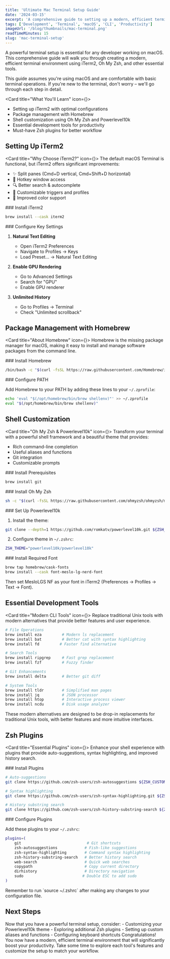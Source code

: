 ```yaml
---
title: 'Ultimate Mac Terminal Setup Guide'
date: '2024-03-15'
excerpt: 'A comprehensive guide to setting up a modern, efficient terminal environment on macOS with iTerm2, Oh My Zsh, and essential tools.'
tags: ['Development', 'Terminal', 'macOS', 'CLI', 'Productivity']
imageUrl: '/blog/thumbnails/mac-terminal.png'
readTimeMinutes: 15
slug: 'mac-terminal-setup'
---
```


 
 A powerful terminal setup is essential for any developer working on macOS. This comprehensive guide will walk you through creating a modern, efficient terminal environment using iTerm2, Oh My Zsh, and other essential tools.

<Note>
This guide assumes you're using macOS and are comfortable with basic terminal operations. If you're new to the terminal, don't worry – we'll go through each step in detail.
</Note>

<Card title="What You'll Learn" icon={<Terminal className="h-5 w-5" />}>
- Setting up iTerm2 with optimal configurations
- Package management with Homebrew
- Shell customization using Oh My Zsh and Powerlevel10k
- Essential development tools for productivity
- Must-have Zsh plugins for better workflow
</Card>

## Setting Up iTerm2

<Card title="Why Choose iTerm2?" icon={<Terminal className="h-5 w-5" />}>
The default macOS Terminal is functional, but iTerm2 offers significant improvements:

- ✨ Split panes (Cmd+D vertical, Cmd+Shift+D horizontal)
- 🔑 Hotkey window access
- 🔍 Better search & autocomplete
- 🎨 Customizable triggers and profiles
- 🎯 Improved color support
</Card>

<Steps>
<Step>
### Install iTerm2

```bash
brew install --cask iterm2
```
</Step>

<Step>
### Configure Key Settings

1. **Natural Text Editing**
   - Open iTerm2 Preferences
   - Navigate to Profiles → Keys
   - Load Preset... → Natural Text Editing

2. **Enable GPU Rendering**
   - Go to Advanced Settings
   - Search for "GPU"
   - Enable GPU renderer

3. **Unlimited History**
   - Go to Profiles → Terminal
   - Check "Unlimited scrollback"
</Step>
</Steps>

## Package Management with Homebrew

<Card title="About Homebrew" icon={<Package className="h-5 w-5" />}>
Homebrew is the missing package manager for macOS, making it easy to install and manage software packages from the command line.
</Card>

<Steps>
<Step>
### Install Homebrew

```bash
/bin/bash -c "$(curl -fsSL https://raw.githubusercontent.com/Homebrew/install/HEAD/install.sh)"
```
</Step>

<Step>
### Configure PATH

Add Homebrew to your PATH by adding these lines to your `~/.zprofile`:

```bash
echo 'eval "$(/opt/homebrew/bin/brew shellenv)"' >> ~/.zprofile
eval "$(/opt/homebrew/bin/brew shellenv)"
```
</Step>
</Steps>

## Shell Customization

<Card title="Oh My Zsh & Powerlevel10k" icon={<Shell className="h-5 w-5" />}>
Transform your terminal with a powerful shell framework and a beautiful theme that provides:
- Rich command-line completion
- Useful aliases and functions
- Git integration
- Customizable prompts
</Card>

<Steps>
<Step>
### Install Prerequisites

```bash
brew install git
```
</Step>

<Step>
### Install Oh My Zsh

```bash
sh -c "$(curl -fsSL https://raw.githubusercontent.com/ohmyzsh/ohmyzsh/master/tools/install.sh)"
```
</Step>

<Step>
### Set Up Powerlevel10k

1. Install the theme:
```bash
git clone --depth=1 https://github.com/romkatv/powerlevel10k.git ${ZSH_CUSTOM:-$HOME/.oh-my-zsh/custom}/themes/powerlevel10k
```

2. Configure theme in `~/.zshrc`:
```bash
ZSH_THEME="powerlevel10k/powerlevel10k"
```
</Step>

<Step>
### Install Required Font

```bash
brew tap homebrew/cask-fonts
brew install --cask font-meslo-lg-nerd-font
```

Then set MesloLGS NF as your font in iTerm2 (Preferences → Profiles → Text → Font).
</Step>
</Steps>

 ## Essential Development Tools
 
 <Card title="Modern CLI Tools" icon={<Wrench className="h-5 w-5" />}>
 Replace traditional Unix tools with modern alternatives that provide better features and user experience.
 </Card>

```bash
# File Operations
brew install eza         # Modern ls replacement
brew install bat         # Better cat with syntax highlighting
brew install fd         # Faster find alternative

# Search Tools
brew install ripgrep     # Fast grep replacement
brew install fzf         # Fuzzy finder

# Git Enhancements
brew install delta       # Better git diff

# System Tools
brew install tldr        # Simplified man pages
brew install jq          # JSON processor
brew install htop        # Interactive process viewer
brew install ncdu        # Disk usage analyzer
```

<Note type="info">
These modern alternatives are designed to be drop-in replacements for traditional Unix tools, with better features and more intuitive interfaces.
</Note>

 ## Zsh Plugins
 
 <Card title="Essential Plugins" icon={<Plug className="h-5 w-5" />}>
 Enhance your shell experience with plugins that provide auto-suggestions, syntax highlighting, and improved history search.
 </Card>

<Steps>
<Step>
### Install Plugins

```bash
# Auto-suggestions
git clone https://github.com/zsh-users/zsh-autosuggestions ${ZSH_CUSTOM:-~/.oh-my-zsh/custom}/plugins/zsh-autosuggestions

# Syntax highlighting
git clone https://github.com/zsh-users/zsh-syntax-highlighting.git ${ZSH_CUSTOM:-~/.oh-my-zsh/custom}/plugins/zsh-syntax-highlighting

# History substring search
git clone https://github.com/zsh-users/zsh-history-substring-search ${ZSH_CUSTOM:-~/.oh-my-zsh/custom}/plugins/zsh-history-substring-search
```
</Step>

<Step>
### Configure Plugins

Add these plugins to your `~/.zshrc`:

```bash
plugins=(
    git                             # Git shortcuts
    zsh-autosuggestions            # Fish-like suggestions
    zsh-syntax-highlighting        # Command syntax highlighting
    zsh-history-substring-search   # Better history search
    web-search                     # Quick web searches
    copypath                       # Copy current directory
    dirhistory                     # Directory navigation
    sudo                          # Double ESC to add sudo
)
```
</Step>
</Steps>

<Note type="warning">
Remember to run `source ~/.zshrc` after making any changes to your configuration file.
</Note>

## Next Steps

<Card>
Now that you have a powerful terminal setup, consider:
- Customizing your Powerlevel10k theme
- Exploring additional Zsh plugins
- Setting up custom aliases and functions
- Configuring keyboard shortcuts
</Card>

<Note type="success">
Congratulations! You now have a modern, efficient terminal environment that will significantly boost your productivity. Take some time to explore each tool's features and customize the setup to match your workflow.
</Note>

